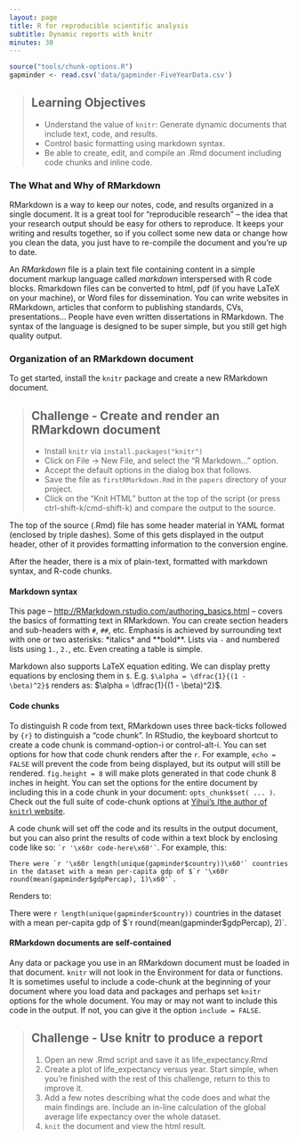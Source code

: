 ```yaml
---
layout: page
title: R for reproducible scientific analysis
subtitle: Dynamic reports with knitr
minutes: 30
---
```


```r
source("tools/chunk-options.R")
gapminder <- read.csv('data/gapminder-FiveYearData.csv')
```

> ## Learning Objectives {.objectives}
>
> * Understand the value of `knitr`: Generate dynamic documents that include text, code, and results.
> * Control basic formatting using markdown syntax.
> * Be able to create, edit, and compile an .Rmd document including code chunks and inline code.

### The What and Why of RMarkdown

RMarkdown is a way to keep our notes, code, and results organized in a single document. It is a great tool for "reproducible research" -- the idea that your research output should be easy for others to reproduce. It keeps your writing and results together, so if you collect some new data or change how you clean the data, you just have to re-compile the document and you're up to date.

An *RMarkdown* file is a plain text file containing content in a simple document markup language called *markdown* interspersed with R code blocks. Rmarkdown files can be converted to html, pdf (if you have LaTeX on your machine), or Word files for dissemination. You can write websites in RMarkdown, articles that conform to publishing standards, CVs, presentations... People have even written dissertations in RMarkdown. The syntax of the language is designed to be super simple, but you still get high quality output.

### Organization of an RMarkdown document

To get started, install the `knitr` package and create a new RMarkdown document.

> ## Challenge - Create and render an RMarkdown document {.challenge}
> 
> - Install `knitr` via `install.packages("knitr")`
> - Click on File -> New File, and select the "R Markdown..." option. 
> - Accept the default options in the dialog box that follows. 
> - Save the file as `firstRMarkdown.Rmd` in the `papers` directory of your project. 
> - Click on the "Knit HTML" button at the top of the script (or press ctrl-shift-k/cmd-shift-k) and compare the output to the source.
>

The top of the source (.Rmd) file has some header material in YAML format (enclosed by triple dashes). Some of this gets displayed in the output header, other of it provides formatting information to the conversion engine. 

After the header, there is a mix of plain-text, formatted with markdown syntax, and R-code chunks. 

#### Markdown syntax

This page -- <http://RMarkdown.rstudio.com/authoring_basics.html> -- covers the basics of formatting text in RMarkdown. You can create section headers and sub-headers with `#`, `##`, etc. Emphasis is achieved by surrounding text with one or two asterisks:  \*italics\* and \*\*bold\*\*. Lists via `-` and numbered lists using `1.`, `2.`, etc. Even creating a table is simple.

Markdown also supports LaTeX equation editing. We can display pretty equations by enclosing them in `$`. E.g. `$\alpha = \dfrac{1}{(1 - \beta)^2}$` renders as: $\alpha = \dfrac{1}{(1 - \beta)^2}$.

#### Code chunks

To distinguish R code from text, RMarkdown uses three back-ticks followed by `{r}` to distinguish a "code chunk". In RStudio, the keyboard shortcut to create a code chunk is command-option-i or control-alt-i. You can set options for how that code chunk renders after the `r`. For example, `echo = FALSE` will prevent the code from being displayed, but its output will still be rendered. `fig.height = 8` will make plots generated in that code chunk 8 inches in height. You can set the options for the entire document by including this in a code chunk in your document: `opts_chunk$set( ... )`. Check out the full suite of code-chunk options at [Yihui's (the author of `knitr`) website](http://yihui.name/knitr/options/).

A code chunk will set off the code and its results in the output document, but you can also print the results of code within a text block by enclosing code like so: `` `r '\x60r code-here\x60'` ``. For example, this: 

``There were `r '\x60r length(unique(gapminder$country))\x60'` countries in the dataset with a mean per-capita gdp of $`r '\x60r round(mean(gapminder$gdpPercap), 1)\x60'`.``

Renders to:

There were `r length(unique(gapminder$country))` countries in the dataset with a mean per-capita gdp of $`r round(mean(gapminder$gdpPercap), 2)`.

#### RMarkdown documents are self-contained

Any data or package you use in an RMarkdown document must be loaded in that document. `knitr` will not look in the Environment for data or functions. It is sometimes useful to include a code-chunk at the beginning of your document where you load data and packages and perhaps set `knitr` options for the whole document. You may or may not want to include this code in the output. If not, you can give it the option `include = FALSE`.

> ## Challenge - Use knitr to produce a report {.challenge}
>
> 1. Open an new .Rmd script and save it as life_expectancy.Rmd
> 2. Create a plot of life_expectancy versus year. Start simple, when you're finished with the rest of this challenge, return to this to improve it.
> 3. Add a few notes describing what the code does and what the main findings are. Include an in-line calculation of the global average life expectancy over the whole dataset.
> 4. `knit` the document and view the html result.
>
